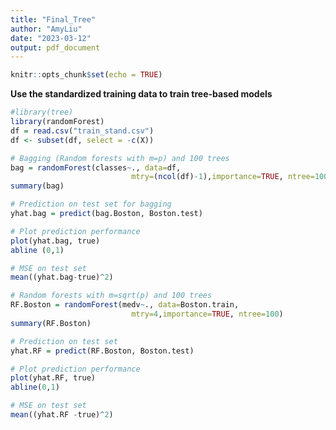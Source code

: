 ```yaml
---
title: "Final_Tree"
author: "AmyLiu"
date: "2023-03-12"
output: pdf_document
---
```


```r
knitr::opts_chunk$set(echo = TRUE)
```

**Use the standardized training data to train tree-based models**

```r
#library(tree)
library(randomForest)
df = read.csv("train_stand.csv")
df <- subset(df, select = -c(X))
```
```r
# Bagging (Random forests with m=p) and 100 trees
bag = randomForest(classes~., data=df,
                           mtry=(ncol(df)-1),importance=TRUE, ntree=100)
summary(bag)
```

```r
# Prediction on test set for bagging
yhat.bag = predict(bag.Boston, Boston.test)

# Plot prediction performance
plot(yhat.bag, true)
abline (0,1)

# MSE on test set
mean((yhat.bag-true)^2)
```

```r
# Random forests with m=sqrt(p) and 100 trees
RF.Boston = randomForest(medv~., data=Boston.train,
                           mtry=4,importance=TRUE, ntree=100)
summary(RF.Boston)
```

```r
# Prediction on test set
yhat.RF = predict(RF.Boston, Boston.test)

# Plot prediction performance
plot(yhat.RF, true)
abline(0,1)

# MSE on test set
mean((yhat.RF -true)^2)
```
